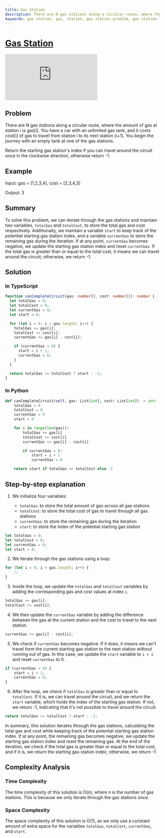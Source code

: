 ```yaml
---
title: Gas Station
description: There are N gas stations along a circular route, where the amount of gas at station i is gas[i]. You have a car with an unlimited gas tank, and it costs cost[i] of gas to travel from station i to its next station (i+1). You begin the journey with an empty tank at one of the gas stations.
keywords: gas station, gas, station, gas station problem, gas station leetcode, gas station solution, gas station solution in python, gas station solution in typescript
---
```



# [Gas Station](https://leetcode.com/problems/gas-station/) <DifficultyChip difficulty="medium" />

<div className="iframe-container">
	<iframe className="responsive-iframe" src="https://www.youtube.com/embed/lJwbPZGo05A"
					title="YouTube video player" frameBorder="0"
					allow="accelerometer; autoplay; clipboard-write; encrypted-media; gyroscope; picture-in-picture"
					allowFullScreen></iframe>
</div>

## Problem

There are N gas stations along a circular route, where the amount of gas at station i is gas[i]. You have a car with an unlimited gas tank, and it costs cost[i] of gas to travel from station i to its next station (i+1). You begin the journey with an empty tank at one of the gas stations.

Return the starting gas station's index if you can travel around the circuit once in the clockwise direction, otherwise return -1.

## Example

Input: gas = [1,2,3,4], cost = [2,3,4,3]

Output: 3

## Summary

To solve this problem, we can iterate through the gas stations and maintain two variables, `totalGas` and `totalCost`, to store the total gas and cost respectively. Additionally, we maintain a variable `start` to keep track of the potential starting gas station index, and a variable `currentGas` to store the remaining gas during the iteration. If at any point, `currentGas` becomes negative, we update the starting gas station index and reset `currentGas`. If the total gas is greater than or equal to the total cost, it means we can travel around the circuit; otherwise, we return -1.

## Solution

### In TypeScript

```typescript
function canCompleteCircuit(gas: number[], cost: number[]): number {
  let totalGas = 0;
  let totalCost = 0;
  let currentGas = 0;
  let start = 0;

  for (let i = 0; i < gas.length; i++) {
    totalGas += gas[i];
    totalCost += cost[i];
    currentGas += gas[i] - cost[i];

    if (currentGas < 0) {
      start = i + 1;
      currentGas = 0;
    }
  }

  return totalGas >= totalCost ? start : -1;
}
```

### In Python

```python
def canCompleteCircuit(self, gas: List[int], cost: List[int]) -> int:
	totalGas = 0
	totalCost = 0
	currentGas = 0
	start = 0

	for i in range(len(gas)):
		totalGas += gas[i]
		totalCost += cost[i]
		currentGas += gas[i] - cost[i]

		if currentGas < 0:
			start = i + 1
			currentGas = 0

	return start if totalGas >= totalCost else -1
```

## Step-by-step explanation

1. We initialize four variables:

	 - `totalGas`: to store the total amount of gas across all gas stations
	 - `totalCost`: to store the total cost of gas to travel through all gas stations
	 - `currentGas`: to store the remaining gas during the iteration
	 - `start`: to store the index of the potential starting gas station

```typescript
let totalGas = 0;
let totalCost = 0;
let currentGas = 0;
let start = 0;
```

2. We iterate through the gas stations using a loop:


```typescript
for (let i = 0; i < gas.length; i++) {
	// ...
}
```

3. Inside the loop, we update the `totalGas` and `totalCost` variables by adding the corresponding gas and cost values at index `i`.

```typescript
totalGas += gas[i];
totalCost += cost[i];
```

4. We then update the `currentGas` variable by adding the difference between the gas at the current station and the cost to travel to the next station.

```typescript
currentGas += gas[i] - cost[i];
```

5. We check if `currentGas` becomes negative. If it does, it means we can't travel from the current starting gas station to the next station without running out of gas. In this case, we update the `start` variable to `i + 1` and reset `currentGas` to 0.

```typescript
if (currentGas < 0) {
	start = i + 1;
	currentGas = 0;
}
```

6. After the loop, we check if `totalGas` is greater than or equal to `totalCost`. If it is, we can travel around the circuit, and we return the `start` variable, which holds the index of the starting gas station. If not, we return -1, indicating that it's not possible to travel around the circuit.

```typescript
return totalGas >= totalCost ? start : -1;
```

In summary, this solution iterates through the gas stations, calculating the total gas and cost while keeping track of the potential starting gas station index. If at any point, the remaining gas becomes negative, we update the starting gas station index and reset the remaining gas. At the end of the iteration, we check if the total gas is greater than or equal to the total cost, and if it is, we return the starting gas station index; otherwise, we return -1.

## Complexity Analysis

### Time Complexity

The time complexity of this solution is O(n), where n is the number of gas stations. This is because we only iterate through the gas stations once.

### Space Complexity

The space complexity of this solution is O(1), as we only use a constant amount of extra space for the variables `totalGas`, `totalCost`, `currentGas`, and `start`.
